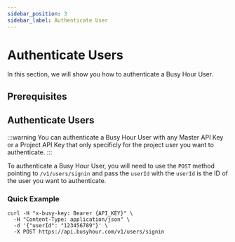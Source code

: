 ```yaml
---
sidebar_position: 3
sidebar_label: Authenticate User
---
```



# Authenticate Users

In this section, we will show you how to authenticate a Busy Hour User.

## Prerequisites

<Prerequisites />

## Authenticate Users

:::warning
You can authenticate a Busy Hour User with any Master API Key or a Project API Key that only specificly for the project user you want to authenticate.
:::

To authenticate a Busy Hour User, you will need to use the `POST` method pointing to `/v1/users/signin` and pass the `userId` with the `userId` is the ID of the user you want to authenticate.

### Quick Example

```curl
curl -H "x-busy-key: Bearer {API_KEY}" \
  -H "Content-Type: application/json" \
  -d '{"userId": "123456789"}' \
  -X POST https://api.busyhour.com/v1/users/signin
```
